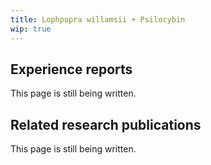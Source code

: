 ---
title: Lophpopra willamsii + Psilocybin
wip: true
---

## Experience reports

This page is still being written.

## Related research publications

This page is still being written.

